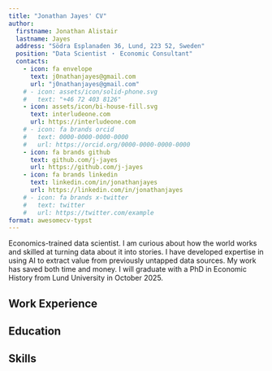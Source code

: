 ```yaml
---
title: "Jonathan Jayes' CV"
author:
  firstname: Jonathan Alistair
  lastname: Jayes
  address: "Södra Esplanaden 36, Lund, 223 52, Sweden"
  position: "Data Scientist ・ Economic Consultant"
  contacts:
    - icon: fa envelope
      text: j0nathanjayes@gmail.com
      url: "j0nathanjayes@gmail.com"
    # - icon: assets/icon/solid-phone.svg
    #   text: "+46 72 403 8126"
    - icon: assets/icon/bi-house-fill.svg
      text: interludeone.com
      url: https://interludeone.com
    # - icon: fa brands orcid
    #   text: 0000-0000-0000-0000
    #   url: https://orcid.org/0000-0000-0000-0000
    - icon: fa brands github
      text: github.com/j-jayes
      url: https://github.com/j-jayes
    - icon: fa brands linkedin
      text: linkedin.com/in/jonathanjayes
      url: https://linkedin.com/in/jonathanjayes
    # - icon: fa brands x-twitter
    #   text: twitter
    #   url: https://twitter.com/example
format: awesomecv-typst
---
```


Economics-trained data scientist. I am curious about how the world works and skilled at turning data about it into stories. I have developed expertise in using AI to extract value from previously untapped data sources. My work has saved both time and money. I will graduate with a PhD in Economic History from Lund University in October 2025.

## Work Experience

```{=typst}
#resume-entry-bullets(
  company_name: "Codera Analytics",
  company_url: "https://codera.co.za/",
  title: "Data Scientist",
  date: "12/2022 - Present",
  description: "Led various data science projects including a public finance data collection and analysis project:",
  bullets: (
    "Executed full project lifecycle: planning, bidding, winning, and delivering a comprehensive pipeline to collect, classify, extract and publish public finance data across the African continent",
    "Developed and maintained over 60 web scrapers to automatically collect PDF budget documents from government institutions and multilateral organizations",
    "Created a document classification system using multimodal large language models to accurately categorize heterogeneous financial documents according to a custom classification schema",
    "Built robust metadata extraction workflows and database architecture to store and organize thousands of documents spanning from 2013 to present",
    "Designed and implemented an internal dashboard tool enabling clients to visualize data coverage and extract insights from the collected financial information"
  )
)

#resume-entry(
  company_name: "Fathom Data",
  company_url: "https://fathomdata.dev",
  title: "Junior Data Scientist",
  date: "01/2022 - 03/2022",
  description: "Created automated reports, worked on commercialization of data products on consumer prices, [presented on code that writes itself](https://interludeone.com/posts/2022-03-04-programmatically-generate-tabs-in-rmarkdown/programmatically-generate-tabs-in-rmarkdown) within automated report pipeline."
)

#resume-entry-bullets(
  company_name: "FTI Consulting South Africa",
  company_url: "https://www.fticonsulting.com",
  title: "Junior Competition Economics Consultant",
  date: "03/2019 - 01/2020",
  description: "Supported senior economists on competition cases, trade disputes, and industry assessments while developing my analytical skills:",
  bullets: (
    "Contributed to a successful ostrich industry merger case by researching market dynamics across meat, leather, and feather segments, and gained exposure to competition appeals court proceedings",
    "Developed analytical skills through detailed examination of international trade statistics at 8-digit HS code level for the poultry industry, learning to navigate complex trade agreements like AGOA",
    "Learned effective data visualization techniques by assisting with analysis of mobile data pricing strategies, gaining insights into market segmentation and consumer welfare considerations",
    "Built foundational modeling skills through development of an interactive dashboard for alternative palliative care funding scenarios, balancing healthcare cost considerations with patient outcomes"
  )
)
```


## Education

```{=typst}
#resume-entry-bullets(
  title: "PhD in Economic History",
  company_name: "Lund University, Sweden",
  date: "2021 - 2025",
  description: "Examining winners and losers of technological change during the electrification in the 20th century. Thesis supervised by Prof. Kerstin Enflo.",
  bullets: (
    "Leveraged cutting-edge technology (LLMs, computer vision, text embedding models) to make historical data sources accessible at scale that would otherwise be impractical to analyze",
    "Designed and implemented a novel AI pipeline to transform historical biographical dictionaries into machine-readable format, reducing transcription time by 3 months while significantly expanding the observation set beyond previous studies",
    "Developed diverse methodological expertise across four thesis papers: systematic literature review, cross-sectional historical census analysis, biographical text data mining, and time-series analysis of corporate director networks"
  )
)

#resume-entry-bullets(
  title: "Masters in Economics",
  company_name: "Stellenbosch University, South Africa",
  date: "2020 - 2021",
  description: "Stellenbosch University. Researcher at the Laboratory for the Economics of Africa's Past.",
  bullets: (
    "Submitted 'A Century Later: Lessons from the Spanish Flu Pandemic of 1918' to the South African Presidency",
    "Graduated with distinction",
    "Published my first paper in World Development Special Issue on Pandemics"
  )
)

#resume-entry(
  title: "Honours in Economics and Bachelors in Social Science",
  company_name: "University of Cape Town, South Africa",
  date: "2015 - 2018",
  description: "Dean's Merit List. Class medalist in courses on Policy Analysis, Microeconomics, Twentieth Century Industrialization, and Empires and Modernities."
)
```


## Skills

```{=typst}
#resume-entry(
  title: "Software and Languages",
  description: "Software: Python, R, SQL, experience with OpenAI / Gemini / Claude API, Google Cloud Functions, GitHub Actions. Learning: Docker.\nLanguages: English (native), Swedish (B1), French (A2).",
)
```